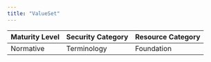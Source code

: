 ```yaml
---
title: "ValueSet"
---
```


| Maturity Level | Security Category | Resource Category |
|----------------|------------------|-------------------|
| Normative | Terminology | <div className="flex items-center gap-2"><Database className="h-5 w-5 text-blue-500" /> Foundation </div> | 